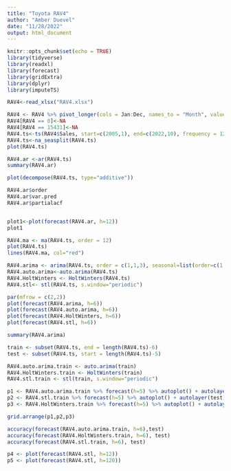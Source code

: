 ---
title: "Toyota RAV4"
author: "Amber Duevel"
date: "11/28/2022"
output: html_document
---

```{r setup, include=FALSE}
knitr::opts_chunk$set(echo = TRUE)
library(tidyverse)
library(readxl)
library(forecast)
library(gridExtra)
library(dplyr)
library(imputeTS)
```

```{r}
RAV4<-read_xlsx("RAV4.xlsx")
```

```{r}
RAV4 <- RAV4 %>% pivot_longer(cols = Jan:Dec, names_to = "Month", values_to= "Sales")
RAV4[RAV4 == 0]<-NA
RAV4[RAV4 == 15431]<-NA
RAV4.ts<-ts(RAV4$Sales, start=c(2005,1), end=c(2022,10), frequency = 12)
RAV4.ts<-na_seasplit(RAV4.ts)
plot(RAV4.ts)

RAV4.ar <-ar(RAV4.ts)
summary(RAV4.ar)

plot(decompose(RAV4.ts, type="additive"))

RAV4.ar$order
RAV4.ar$var.pred
RAV4.ar$partialacf


plot1<-plot(forecast(RAV4.ar, h=12))
plot1

RAV4.ma <- ma(RAV4.ts, order = 12)
plot(RAV4.ts)
lines(RAV4.ma, col="red")

RAV4.arima <- arima(RAV4.ts, order = c(1,1,3), seasonal=list(order=c(1,1,1),period=12))
RAV4.auto.arima<-auto.arima(RAV4.ts)
RAV4.HoltWinters <- HoltWinters(RAV4.ts)
RAV4.stl<- stl(RAV4.ts, s.window="periodic")

par(mfrow = c(2,2))
plot(forecast(RAV4.arima, h=6))
plot(forecast(RAV4.auto.arima, h=6))
plot(forecast(RAV4.HoltWinters, h=6))
plot(forecast(RAV4.stl, h=6))

summary(RAV4.arima)

train <- subset(RAV4.ts, end = length(RAV4.ts)-6)
test <- subset(RAV4.ts, start = length(RAV4.ts)-5)

RAV4.auto.arima.train <- auto.arima(train)
RAV4.HoltWinters.train <- HoltWinters(train)
RAV4.stl.train <- stl(train, s.window="periodic")

p1 <- RAV4.auto.arima.train %>% forecast(h=5) %>% autoplot() + autolayer(test)
p2 <- RAV4.stl.train %>% forecast(h=5) %>% autoplot() + autolayer(test)
p3 <- RAV4.HoltWinters.train %>% forecast(h=5) %>% autoplot() + autolayer(test)

grid.arrange(p1,p2,p3)

accuracy(forecast(RAV4.auto.arima.train, h=6),test)
accuracy(forecast(RAV4.HoltWinters.train, h=6), test)
accuracy(forecast(RAV4.stl.train, h=6), test)

p4 <- plot(forecast(RAV4.stl, h=12))
p5 <- plot(forecast(RAV4.stl, h=120))
```